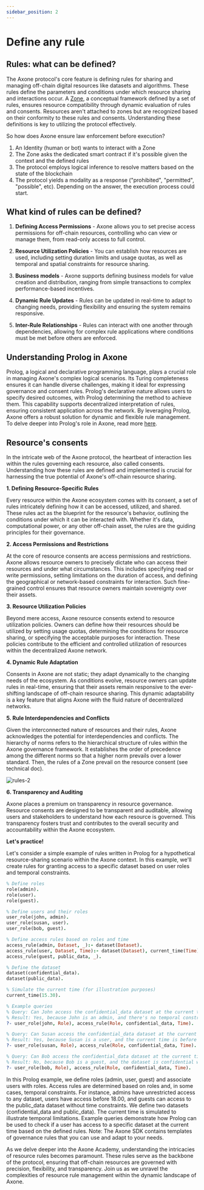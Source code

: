 ```yaml
---
sidebar_position: 2
---
```


# Define any rule

## Rules: what can be defined?

The Axone protocol's core feature is defining rules for sharing and managing off-chain digital resources like datasets and algorithms. These rules define the parameters and conditions under which resource sharing and interactions occur. A [Zone](../../whitepaper/solution#zone-overview), a conceptual framework defined by a set of rules, ensures resource compatibility through dynamic evaluation of rules and consents. Resources aren't attached to zones but are recognized based on their conformity to these rules and consents. Understanding these definitions is key to utilizing the protocol effectively.

So how does Axone ensure law enforcement before execution?

1. An Identity (human or bot) wants to interact with a Zone
2. The Zone asks the dedicated smart contract if it's possible given the context and the defined rules
3. The protocol employs logical inference to resolve matters based on the state of the blockchain
4. The protocol yields a modality as a response ("prohibited", "permitted", "possible", etc). Depending on the answer, the execution process could start.

## What kind of rules can be defined?

1.  **Defining Access Permissions** - Axone allows you to set precise access permissions for off-chain resources, controlling who can view or manage them, from read-only access to full control.

2.  **Resource Utilization Policies** - You can establish how resources are used, including setting duration limits and usage quotas, as well as temporal and spatial constraints for resource sharing.

3.  **Business models** - Axone supports defining business models for value creation and distribution, ranging from simple transactions to complex performance-based incentives.

4.  **Dynamic Rule Updates** - Rules can be updated in real-time to adapt to changing needs, providing flexibility and ensuring the system remains responsive.

5.  **Inter-Rule Relationships** - Rules can interact with one another through dependencies, allowing for complex rule applications where conditions must be met before others are enforced.

## Understanding Prolog in Axone

Prolog, a logical and declarative programming language, plays a crucial role in managing Axone's complex logical scenarios. Its Turing completeness ensures it can handle diverse challenges, making it ideal for expressing governance and consent rules. Prolog's declarative nature allows users to specify desired outcomes, with Prolog determining the method to achieve them. This capability supports decentralized interpretation of rules, ensuring consistent application across the network. By leveraging Prolog, Axone offers a robust solution for dynamic and flexible rule management. To delve deeper into Prolog's role in Axone, read more [here](../../tutorials/prolog-1).

## Resource's consents

In the intricate web of the Axone protocol, the heartbeat of interaction lies within the rules governing each resource, also called consents. Understanding how these rules are defined and implemented is crucial for harnessing the true potential of Axone's off-chain resource sharing.

**1. Defining Resource-Specific Rules**

Every resource within the Axone ecosystem comes with its consent, a set of rules intricately defining how it can be accessed, utilized, and shared. These rules act as the blueprint for the resource's behavior, outlining the conditions under which it can be interacted with. Whether it's data, computational power, or any other off-chain asset, the rules are the guiding principles for their governance.

**2. Access Permissions and Restrictions**

At the core of resource consents are access permissions and restrictions. Axone allows resource owners to precisely dictate who can access their resources and under what circumstances. This includes specifying read or write permissions, setting limitations on the duration of access, and defining the geographical or network-based constraints for interaction. Such fine-grained control ensures that resource owners maintain sovereignty over their assets.

**3. Resource Utilization Policies**

Beyond mere access, Axone resource consents extend to resource utilization policies. Owners can define how their resources should be utilized by setting usage quotas, determining the conditions for resource sharing, or specifying the acceptable purposes for interaction. These policies contribute to the efficient and controlled utilization of resources within the decentralized Axone network.

**4. Dynamic Rule Adaptation**

Consents in Axone are not static; they adapt dynamically to the changing needs of the ecosystem. As conditions evolve, resource owners can update rules in real-time, ensuring that their assets remain responsive to the ever-shifting landscape of off-chain resource sharing. This dynamic adaptability is a key feature that aligns Axone with the fluid nature of decentralized networks.

**5. Rule Interdependencies and Conflicts**

Given the interconnected nature of resources and their rules, Axone acknowledges the potential for interdependencies and conflicts. The hierarchy of norms refers to the hierarchical structure of rules within the Axone governance framework. It establishes the order of precedence among the different norms so that a higher norm prevails over a lower standard. Then, the rules of a Zone prevail on the resource consent (see technical doc).

![rules-2](/img/content/academy/rules-2.webp)

**6. Transparency and Auditing**

Axone places a premium on transparency in resource governance. Resource consents are designed to be transparent and auditable, allowing users and stakeholders to understand how each resource is governed. This transparency fosters trust and contributes to the overall security and accountability within the Axone ecosystem.

**Let's practice!**

Let's consider a simple example of rules written in Prolog for a hypothetical resource-sharing scenario within the Axone context. In this example, we'll create rules for granting access to a specific dataset based on user roles and temporal constraints.

```prolog
% Define roles
role(admin).
role(user).
role(guest).

% Define users and their roles
user_role(john, admin).
user_role(susan, user).
user_role(bob, guest).

% Define access rules based on roles and time
access_rule(admin, Dataset, _):- dataset(Dataset).
access_rule(user, Dataset, Time):- dataset(Dataset), current_time(Time), Time < 18.00.
access_rule(guest, public_data, _).

% Define the dataset
dataset(confidential_data).
dataset(public_data).

% Simulate the current time (for illustration purposes)
current_time(15.30).

% Example queries
% Query: Can John access the confidential_data dataset at the current time?
% Result: Yes, because John is an admin, and there's no temporal constraint for admins.
?- user_role(john, Role), access_rule(Role, confidential_data, Time).

% Query: Can Susan access the confidential_data dataset at the current time?
% Result: Yes, because Susan is a user, and the current time is before 18.00.
?- user_role(susan, Role), access_rule(Role, confidential_data, Time).

% Query: Can Bob access the confidential_data dataset at the current time?
% Result: No, because Bob is a guest, and the dataset is confidential with no specified temporal constraint for guests.
?- user_role(bob, Role), access_rule(Role, confidential_data, Time).
```

In this Prolog example, we define roles (admin, user, guest) and associate users with roles.
Access rules are determined based on roles and, in some cases, temporal constraints. For instance, admins have unrestricted access to any dataset, users have access before 18.00, and guests can access to the public_data dataset without time constraints.
We define two datasets (confidential_data and public_data).
The current time is simulated to illustrate temporal limitations.
Example queries demonstrate how Prolog can be used to check if a user has access to a specific dataset at the current time based on the defined rules.
Note: The Axone SDK contains templates of governance rules that you can use and adapt to your needs.

As we delve deeper into the Axone Academy, understanding the intricacies of resource rules becomes paramount. These rules serve as the backbone of the protocol, ensuring that off-chain resources are governed with precision, flexibility, and transparency. Join us as we unravel the complexities of resource rule management within the dynamic landscape of Axone.
